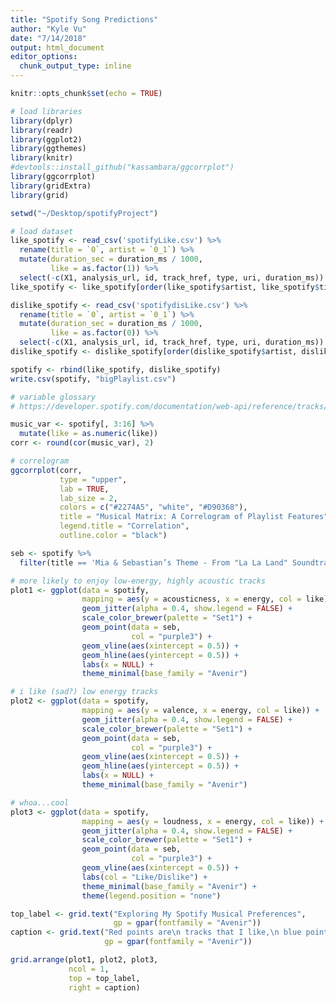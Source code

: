```yaml
---
title: "Spotify Song Predictions"
author: "Kyle Vu"
date: "7/14/2018"
output: html_document
editor_options:
  chunk_output_type: inline
---
```


```r
knitr::opts_chunk$set(echo = TRUE)
```

```r
# load libraries
library(dplyr)
library(readr)
library(ggplot2)
library(ggthemes)
library(knitr)
#devtools::install_github("kassambara/ggcorrplot")
library(ggcorrplot)
library(gridExtra)
library(grid)
```

```r
setwd("~/Desktop/spotifyProject")

# load dataset
like_spotify <- read_csv('spotifyLike.csv') %>%
  rename(title = `0`, artist = `0_1`) %>%
  mutate(duration_sec = duration_ms / 1000,
         like = as.factor(1)) %>%
  select(-c(X1, analysis_url, id, track_href, type, uri, duration_ms))
like_spotify <- like_spotify[order(like_spotify$artist, like_spotify$title), ]

dislike_spotify <- read_csv('spotifydisLike.csv') %>%
  rename(title = `0`, artist = `0_1`) %>%
  mutate(duration_sec = duration_ms / 1000,
         like = as.factor(0)) %>%
  select(-c(X1, analysis_url, id, track_href, type, uri, duration_ms))
dislike_spotify <- dislike_spotify[order(dislike_spotify$artist, dislike_spotify$title), ]

spotify <- rbind(like_spotify, dislike_spotify)
write.csv(spotify, "bigPlaylist.csv")

# variable glossary
# https://developer.spotify.com/documentation/web-api/reference/tracks/get-audio-features/
```

```r
music_var <- spotify[, 3:16] %>%
  mutate(like = as.numeric(like))
corr <- round(cor(music_var), 2)

# correlogram
ggcorrplot(corr,
           type = "upper",
           lab = TRUE,
           lab_size = 2,
           colors = c("#2274A5", "white", "#D90368"),
           title = "Musical Matrix: A Correlogram of Playlist Features",
           legend.title = "Correlation",
           outline.color = "black")
```

```r
seb <- spotify %>%
  filter(title == 'Mia & Sebastian’s Theme - From "La La Land" Soundtrack')
```

```r
# more likely to enjoy low-energy, highly acoustic tracks
plot1 <- ggplot(data = spotify,
                mapping = aes(y = acousticness, x = energy, col = like)) +
                geom_jitter(alpha = 0.4, show.legend = FALSE) +
                scale_color_brewer(palette = "Set1") +
                geom_point(data = seb,
                           col = "purple3") +
                geom_vline(aes(xintercept = 0.5)) +
                geom_hline(aes(yintercept = 0.5)) +
                labs(x = NULL) +
                theme_minimal(base_family = "Avenir")

# i like (sad?) low energy tracks
plot2 <- ggplot(data = spotify,
                mapping = aes(y = valence, x = energy, col = like)) +
                geom_jitter(alpha = 0.4, show.legend = FALSE) +
                scale_color_brewer(palette = "Set1") +
                geom_point(data = seb,
                           col = "purple3") +
                geom_vline(aes(xintercept = 0.5)) +
                geom_hline(aes(yintercept = 0.5)) +
                labs(x = NULL) +
                theme_minimal(base_family = "Avenir")

# whoa...cool
plot3 <- ggplot(data = spotify,
                mapping = aes(y = loudness, x = energy, col = like)) +
                geom_jitter(alpha = 0.4, show.legend = FALSE) +
                scale_color_brewer(palette = "Set1") +
                geom_point(data = seb,
                           col = "purple3") +
                geom_vline(aes(xintercept = 0.5)) +
                labs(col = "Like/Dislike") +
                theme_minimal(base_family = "Avenir") +
                theme(legend.position = "none")
```

```r
top_label <- grid.text("Exploring My Spotify Musical Preferences",
                       gp = gpar(fontfamily = "Avenir"))
caption <- grid.text("Red points are\n tracks that I like,\n blue points ones\n I dislike.\n\n We can\n observe that I'm\n more likely to\n enjoy mellow\n songs that match\n my disposition.",
                     gp = gpar(fontfamily = "Avenir"))

grid.arrange(plot1, plot2, plot3,
             ncol = 1,
             top = top_label,
             right = caption)
```

